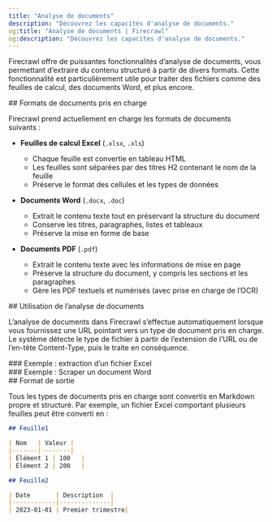 ```yaml
---
title: "Analyse de documents"
description: "Découvrez les capacités d'analyse de documents."
og:title: "Analyse de documents | Firecrawl"
og:description: "Découvrez les capacités d'analyse de documents."
---
```



Firecrawl offre de puissantes fonctionnalités d’analyse de documents, vous permettant d’extraire du contenu structuré à partir de divers formats. Cette fonctionnalité est particulièrement utile pour traiter des fichiers comme des feuilles de calcul, des documents Word, et plus encore.


<div id="supported-document-formats">
  ## Formats de documents pris en charge
</div>

Firecrawl prend actuellement en charge les formats de documents suivants :

- **Feuilles de calcul Excel** (`.xlsx`, `.xls`)
  - Chaque feuille est convertie en tableau HTML
  - Les feuilles sont séparées par des titres H2 contenant le nom de la feuille
  - Préserve le format des cellules et les types de données

- **Documents Word** (`.docx`, `.doc`)
  - Extrait le contenu texte tout en préservant la structure du document
  - Conserve les titres, paragraphes, listes et tableaux
  - Préserve la mise en forme de base

- **Documents PDF** (`.pdf`)
  - Extrait le contenu texte avec les informations de mise en page
  - Préserve la structure du document, y compris les sections et les paragraphes
  - Gère les PDF textuels et numérisés (avec prise en charge de l’OCR)

<div id="how-to-use-document-parsing">
  ## Utilisation de l’analyse de documents
</div>

L’analyse de documents dans Firecrawl s’effectue automatiquement lorsque vous fournissez une URL pointant vers un type de document pris en charge. Le système détecte le type de fichier à partir de l’extension de l’URL ou de l’en-tête Content-Type, puis le traite en conséquence.

<div id="example-scraping-an-excel-file">
  ### Exemple : extraction d’un fichier Excel
</div>

<ScrapeXLSX />

<div id="example-scraping-a-word-document">
  ### Exemple : Scraper un document Word
</div>

<ScrapeDocument />

<div id="output-format">
  ## Format de sortie
</div>

Tous les types de documents pris en charge sont convertis en Markdown propre et structuré. Par exemple, un fichier Excel comportant plusieurs feuilles peut être converti en :

```markdown
## Feuille1

| Nom   | Valeur |
|-------|--------|
| Élément 1 | 100   |
| Élément 2 | 200   |

## Feuille2

| Date       | Description  |
|------------|--------------|
| 2023-01-01 | Premier trimestre|
```
